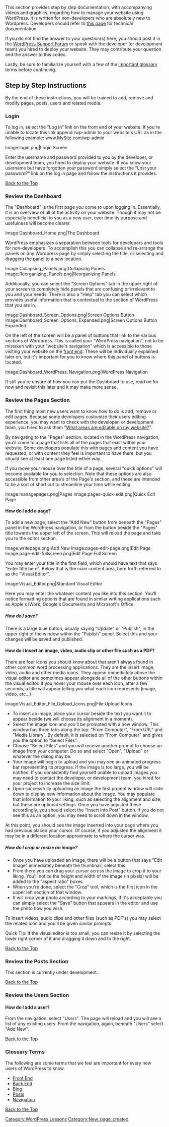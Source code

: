 This section provides step by step documentation, with accompanying videos and graphics, regarding how to manage your website using WordPress. It is written for non-developers who are absolutely new to Wordpress. Developers should refer to [[Getting_Started_with_WordPress|this page]] for technical documentation.

If you do not find the answer to your question(s) here, you should post it in the [http://www.wordpress.org/support WordPress Support Forum] or speak with the developer (or development team) you hired to deploy your website. They may contribute your question and the answer to this codex.

Lastly, be sure to familiarize yourself with a few of the [[Getting_Started#Glossary_Terms|important glossary]] terms before continuing.


==Step by Step Instructions==
By the end of these instructions, you will be trained to add, remove and modify pages, posts, users and related media.


===Login===
To log in, select the "Log In" link on the front end of your website. If you're unable to locate this link append /wp-admin to your website's URL as in the following example: www.MySite.com/wp-admin
<gallery>Image:login.png|Login Screen</gallery>
Enter the username and password provided to you by the developer, or development team, you hired to deploy your website. If you know your username but have forgotten your password simply select the "Lost your password?" link on the log in page and follow the instructions it provides.

[[#top|Back to the Top]]

===Review the Dashboard===
The "Dashboard" is the first page you come to upon logging in. Essentially, it is an overview of all of the activity on your website. Though it may not be especially beneficial to you as a new user, over time its purpose and usefulness will become clearer.

<gallery>Image:Dashboard_Home.png|The Dashboard</gallery>

WordPress emphasizes a separation between tools for developers and tools for non-developers. To accomplish this you can collapse and re-arrange the panels on any Wordpress page by simply selecting the title, or selecting and dragging the panel to a new location.

<gallery>
Image:Collapsing_Panels.png|Collapsing Panels
Image:Reorganizing_Panels.png|Reorganizing Panels
</gallery>

Additionally, you can select the "Screen Options" tab in the upper right of your screen to completely hide panels that are confusing or irrelevant to you and your needs. There is also a "Help" tab you can select which provides useful information that is contextual to the section of WordPress that you are in.

<gallery>
Image:Dashboard_Screen_Options.png|Screen Options Button
Image:Dashboard_Screen_Options_Expanded.png|Screen Options Button Expanded
</gallery>

On the left of the screen will be a panel of buttons that link to the various sections of Wordpress. This is called your "WordPress navigation", not to be mistaken with your "website's navigation" which is accessible to those visiting your website on the [[Glossary#Front_End|front end]]. These will be individually explained later on, but it's important for you to know where this panel of buttons is located.

<gallery>
Image:Dashboard_WordPress_Navigation.png|WordPress Navigation
</gallery>

If still you're unsure of how you can put the Dashboard to use, read on for now and revisit this later and it may make more sense.

===Review the Pages Section===
The first thing most new users want to know how to do is add, remove or edit pages. Because some developers customize their users editing experience, you may want to check with the developer, or development team, you hired to ask them "[[General_Questions_and_Training#What_areas_can_I_edit_on_my_website.3F|What areas are editable on my website?]]".

By navigating to the "Pages" section, located in the WordPress navigation, you'll come to a page that lists all of the pages that exist within your website. Some developers populate this with pages and content you have requested, or with content they feel is important to have there, but you should see at least one page listed either way.

If you move your mouse over the title of a page, several "quick options" will become available for you to selection. Note that these options are also accessible from other area's of the Page's section, and these are intended to be a sort of short cut to streamline your time while editing.

<gallery>
Image:managepages.png|Pages
Image:pages-quick-edit.png|Quick Edit Page
</gallery>

====How do I add a page?====
To add a new page, select the "Add New" button from beneath the "Pages" panel in the WordPress navigation, or from the button beside the "Pages" title towards the upper left of the screen. This will reload the page and take you to the editor section.

<gallery>
Image:writepage.png|Add New
Image:pages-edit-page.png|Edit Page
Image:page-edit-fullscreen.png|Edit Page Full Screen
</gallery>

You may enter your title in the first field, which should have text that says "Enter title here". Below that is the main content area, here forth referred to as the "Visual Editor".

<gallery>
Image:Visual_Editor.png|Standard Visual Editor
</gallery>

Here you may enter the whatever content you like into this section. You'll notice formatting options that are found in similar writing applications such as Apple's iWork, Google's Documents and Microsoft's Office.

=====How do I save?=====
There is a large blue button, usually saying "Update" or "Publish", in the upper right of the window within the "Publish" panel. Select this and your changes will be saved and published.

====How do I insert an image, video, audio clip or other file such as a PDF?====
There are four icons you should know about that aren't always found in other common word processing applications. They are the insert image, video, audio and other media icons. They appear immediately above the visual editor and sometimes appear alongside all of the other buttons within the visual editor. If you hover your mouse over each icon, after a few seconds, a title will appear telling you what each icon represents (image, video, etc...)

<gallery>
Image:Visual_Editor_File_Upload_Icons.png|File Upload Icons
</gallery>

*To insert an image, place your cursor beside the text you want it to appear beside (we will choose its alignment in a moment).
*Select the image icon and you'll be prompted with a new window. This window has three tabs along the top: "From Computer", "From URL" and "Media Library". By default, it is selected on "From Computer" and gives you the option to "Select Files".
*Choose "Select Files" and you will receive another prompt to choose an image from your computer. Do so and select "Open", "Upload" or whatever the dialog may be.
*Your image will begin to upload and you may see an animated progress bar representing its progress. If the image is too large, you will be notified. If you consistently find yourself unable to upload images you may need to contact the developer, or development team, you hired for your project to increase the size limit.
*Upon successfully uploading an image the first prompt window will slide down to display new information about the image. You may populate that information to your liking, such as selecting the alignment and size, but these are optional settings. Once you have adjusted these accordingly, you should select the "Insert Into Post" button. If you do not see this as an option, you may need to scroll down in the window.

At this point, you should see the image inserted into your page where you had previous placed your cursor. Of course, if you adjusted the alignment it may be in a different location approximate to where the cursor was.

=====How do I crop or resize an image?=====
*Once you have uploaded an image, there will be a button that says "Edit Image" immediately beneath the thumbnail, select this.
*From there you can drag your cursor across the image to crop it to your liking. You'll notice the height and width of the image (in pixels) will be added to the "aspect ratio" boxes.
*When you're done, select the "Crop" tool, which is the first icon in the upper left section of that window.
*It will crop your photo according to your markings, if it's acceptable you can simply select the "Save" button that appears in the editor and use the photo how you wish.

To insert videos, audio clips and other files (such as PDF's) you may select the related icon and you'll be given similar prompts.

Quick Tip: If the visual editor is too small, you can resize it by selecting the lower right corner of it and dragging it down and to the right.

[[#top|Back to the Top]]

===Review the Posts Section===
This section is currently under development.

[[#top|Back to the Top]]

===Review the Users Section===
====How do I add a user?====
From the navigation, select "Users". The page will reload and you will see a list of any existing users. From the navigation, again, beneath "Users" select "Add New".

[[#top|Back to the Top]]

===Glossary Terms===
The following are some terms that we feel are important for every new users of WordPress to know.
*[[Glossary#Front_End|Front End]]
*[[Glossary#Back_End|Back End]]
*[[Glossary#Blog|Blog]]
*[[Glossary#Post|Posts]]
*[[Glossary#Navigation|Navigation]]

[[#top|Back to the Top]]












[[Category:WordPress Lessons]]
[[Category:New_page_created]]